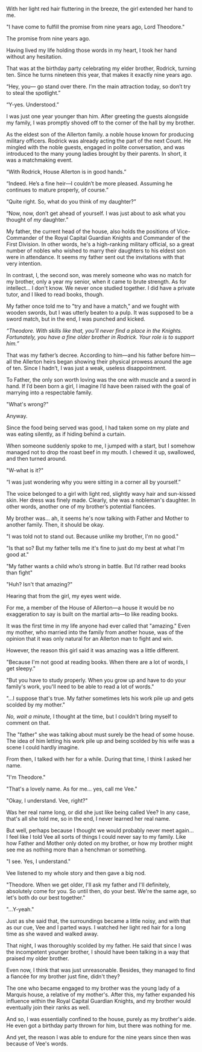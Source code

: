 With her light red hair fluttering in the breeze, the girl extended her hand to me.

"I have come to fulfill the promise from nine years ago, Lord Theodore."

The promise from nine years ago.

Having lived my life holding those words in my heart, I took her hand without any hesitation.

That was at the birthday party celebrating my elder brother, Rodrick, turning ten. Since he turns nineteen this year, that makes it exactly nine years ago.

“Hey, you— go stand over there. I’m the main attraction today, so don’t try to steal the spotlight.”

“Y-yes. Understood.”

I was just one year younger than him. After greeting the guests alongside my family, I was promptly shoved off to the corner of the hall by my brother.

As the eldest son of the Allerton family. a noble house known for producing military officers. Rodrick was already acting the part of the next Count. He mingled with the noble guests, engaged in polite conversation, and was introduced to the many young ladies brought by their parents. In short, it was a matchmaking event.

“With Rodrick, House Allerton is in good hands.”

“Indeed. He’s a fine heir—I couldn’t be more pleased. Assuming he continues to mature properly, of course.”

“Quite right. So, what do you think of my daughter?”

“Now, now, don’t get ahead of yourself. I was just about to ask what you thought of _my_ daughter.”

My father, the current head of the house, also holds the positions of Vice-Commander of the Royal Capital Guardian Knights and Commander of the First Division. In other words, he's a high-ranking military official, so a great number of nobles who wished to marry their daughters to his eldest son were in attendance. It seems my father sent out the invitations with that very intention.

In contrast, I, the second son, was merely someone who was no match for my brother, only a year my senior, when it came to brute strength. As for intellect... I don't know. We never once studied together. I did have a private tutor, and I liked to read books, though.

My father once told me to "try and have a match," and we fought with wooden swords, but I was utterly beaten to a pulp. It was supposed to be a sword match, but in the end, I was punched and kicked.

_“Theodore. With skills like that, you’ll never find a place in the Knights. Fortunately, you have a fine older brother in Rodrick. Your role is to support him.”_

That was my father’s decree. According to him—and his father before him—all the Allerton heirs began showing their physical prowess around the age of ten. Since I hadn’t, I was just a weak, useless disappointment.

To Father, the only son worth loving was the one with muscle and a sword in hand. If I’d been born a girl, I imagine I’d have been raised with the goal of marrying into a respectable family.

"What's wrong?"

Anyway.

Since the food being served was good, I had taken some on my plate and was eating silently, as if hiding behind a curtain.

When someone suddenly spoke to me, I jumped with a start, but I somehow managed not to drop the roast beef in my mouth. I chewed it up, swallowed, and then turned around.

"W-what is it?"

“I was just wondering why you were sitting in a corner all by yourself.”

The voice belonged to a girl with light red, slightly wavy hair and sun-kissed skin. Her dress was finely made. Clearly, she was a nobleman's daughter. In other words, another one of my brother’s potential fiancées.

My brother was... ah, it seems he's now talking with Father and Mother to another family. Then, it should be okay.

"I was told not to stand out. Because unlike my brother, I'm no good."

"Is that so? But my father tells me it's fine to just do my best at what I'm good at."

"My father wants a child who’s strong in battle. But I’d rather read books than fight"

"Huh? Isn't that amazing?"

Hearing that from the girl, my eyes went wide.

For me, a member of the House of Allerton—a house it would be no exaggeration to say is built on the martial arts—to like reading books.

It was the first time in my life anyone had ever called that "amazing." Even my mother, who married into the family from another house, was of the opinion that it was only natural for an Allerton man to fight and win.

However, the reason this girl said it was amazing was a little different.

"Because I'm not good at reading books. When there are a lot of words, I get sleepy."

"But you have to study properly. When you grow up and have to do your family's work, you'll need to be able to read a lot of words."

"...I suppose that's true. My father sometimes lets his work pile up and gets scolded by my mother."

_No, wait a minute,_ I thought at the time, but I couldn't bring myself to comment on that.

The "father" she was talking about must surely be the head of some house. The idea of him letting his work pile up and being scolded by his wife was a scene I could hardly imagine.

From then, I talked with her for a while. During that time, I think I asked her name.

"I'm Theodore."

"That's a lovely name. As for me... yes, call me Vee."

"Okay, I understand. Vee, right?"

Was her real name long, or did she just like being called Vee? In any case, that's all she told me, so in the end, I never learned her real name.

But well, perhaps because I thought we would probably never meet again... I feel like I told Vee all sorts of things I could never say to my family. Like how Father and Mother only doted on my brother, or how my brother might see me as nothing more than a henchman or something.

"I see. Yes, I understand."

Vee listened to my whole story and then gave a big nod.

"Theodore. When we get older, I'll ask my father and I'll definitely, absolutely come for you. So until then, do your best. We're the same age, so let's both do our best together."

"...Y-yeah."

Just as she said that, the surroundings became a little noisy, and with that as our cue, Vee and I parted ways. I watched her light red hair for a long time as she waved and walked away.

That night, I was thoroughly scolded by my father. He said that since I was the incompetent younger brother, I should have been talking in a way that praised my older brother.

Even now, I think that was just unreasonable. Besides, they managed to find a fiancée for my brother just fine, didn't they?

The one who became engaged to my brother was the young lady of a Marquis house, a relative of my mother's. After this, my father expanded his influence within the Royal Capital Guardian Knights, and my brother would eventually join their ranks as well.

And so, I was essentially confined to the house, purely as my brother's aide. He even got a birthday party thrown for him, but there was nothing for me.

And yet, the reason I was able to endure for the nine years since then was because of Vee's words.
